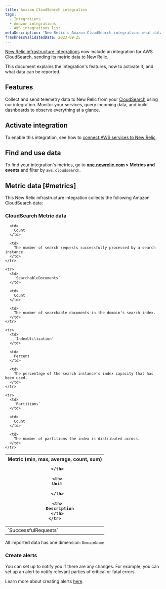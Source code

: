 ```yaml
---
title: Amazon CloudSearch integration
tags:
  - Integrations
  - Amazon integrations
  - AWS integrations list
metaDescription: "New Relic's Amazon CloudSearch integration: what data it reports and how to enable it."
freshnessValidatedDate: 2023-09-25
---
```


[New Relic infrastructure integrations](/docs/infrastructure/integrations-getting-started/getting-started/introduction-infrastructure-integrations) now include an integration for AWS CloudSearch, sending its metric data to New Relic.

This document explains the integration's features, how to activate it, and what data can be reported.

## Features

Collect and send telemetry data to New Relic from your [CloudSearch](https://aws.amazon.com/cloudsearch/) using our integration. Monitor your services, query incoming data, and build dashboards to observe everything at a glance.

## Activate integration

To enable this integration, see how to [connect AWS services to New Relic](/docs/infrastructure/amazon-integrations/connect/aws-metric-stream-setup/).

## Find and use data

To find your integration's metrics, go to <DNT>**[one.newrelic.com](https://one.newrelic.com/all-capabilities) > Metrics and events**</DNT> and filter by `aws.cloudsearch`.

## Metric data [#metrics]

This New Relic infrastructure integration collects the following Amazon CloudSearch data:

### CloudSearch Metric data

<table>
  <thead>
    <tr>
      <th style={{ width: "220px" }}>
        Metric (min, max, average, count, sum)  

      </th>

      <th>
        Unit  

      </th>

      <th>
        Description
      </th>
    </tr>
  </thead>

  <tbody>
    <tr>
      <td>
        `SuccessfulRequests`
      </td>

      <td>
        Count
      </td>

      <td>
        The number of search requests successfully processed by a search instance.
      </td>
    </tr>

    <tr>
      <td>
        `SearchableDocuments`
      </td>

      <td>
        Count
      </td>

      <td>
        The number of searchable documents in the domain's search index.
      </td>
    </tr>

    <tr>
      <td>
        `IndexUtilization`
      </td>

      <td>
        Percent
      </td>

      <td>
        The percentage of the search instance's index capacity that has been used.
      </td>
    </tr>

    <tr>
      <td>
        `Partitions`
      </td>

      <td>
        Count
      </td>

      <td>
        The number of partitions the index is distributed across.
      </td>
    </tr>
  </tbody>
</table>

All imported data has one dimension: `DomainName`

### Create alerts

You can set up <InlinePopover type="alerts"/> to notify you if there are any changes. For example, you can set up an alert to notify relevant parties of critical or fatal errors.

Learn more about creating alerts [here](/docs/alerts-applied-intelligence/new-relic-alerts/learn-alerts/introduction-alerts/).
